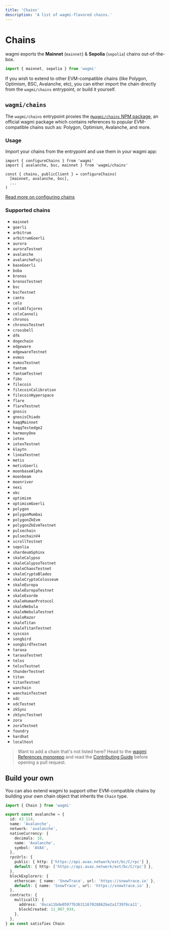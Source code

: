 ```yaml
---
title: 'Chains'
description: 'A list of wagmi-flavored chains.'
---
```


# Chains

wagmi exports the **Mainnet** (`mainnet`) & **Sepolia** (`sepolia`) chains out-of-the-box.

```ts
import { mainnet, sepolia } from 'wagmi'
```

If you wish to extend to other EVM-compatible chains (like Polygon, Optimism, BSC, Avalanche, etc), you can either import the chain directly from the `wagmi/chains` entrypoint, or build it yourself.

## `wagmi/chains`

The `wagmi/chains` entrypoint proxies the [`@wagmi/chains` NPM package](https://npm.im/@wagmi/chains), an official wagmi package which contains references to popular EVM-compatible chains such as: Polygon, Optimism, Avalanche, and more.

### Usage

Import your chains from the entrypoint and use them in your wagmi app:

```tsx
import { configureChains } from 'wagmi'
import { avalanche, bsc, mainnet } from 'wagmi/chains'

const { chains, publicClient } = configureChains(
  [mainnet, avalanche, bsc],
  ...
)
```

[Read more on configuring chains](/react/providers/configuring-chains)

### Supported chains

- `mainnet`
- `goerli`
- `arbitrum`
- `arbitrumGoerli`
- `aurora`
- `auroraTestnet`
- `avalanche`
- `avalancheFuji`
- `baseGoerli`
- `boba`
- `bronos`
- `bronosTestnet`
- `bsc`
- `bscTestnet`
- `canto`
- `celo`
- `celoAlfajores`
- `celoCannoli`
- `chronos`
- `chronosTestnet`
- `crossbell`
- `dfk`
- `dogechain`
- `edgeware`
- `edgewareTestnet`
- `evmos`
- `evmosTestnet`
- `fantom`
- `fantomTestnet`
- `fibo`
- `filecoin`
- `filecoinCalibration`
- `filecoinHyperspace`
- `flare`
- `flareTestnet`
- `gnosis`
- `gnosisChiado`
- `haqqMainnet`
- `haqqTestedge2`
- `harmonyOne`
- `iotex`
- `iotexTestnet`
- `klaytn`
- `lineaTestnet`
- `metis`
- `metisGoerli`
- `moonbaseAlpha`
- `moonbeam`
- `moonriver`
- `nexi`
- `okc`
- `optimism`
- `optimismGoerli`
- `polygon`
- `polygonMumbai`
- `polygonZkEvm`
- `polygonZkEvmTestnet`
- `pulsechain`
- `pulsechainV4`
- `scrollTestnet`
- `sepolia`
- `shardeumSphinx`
- `skaleCalypso`
- `skaleCalypsoTestnet`
- `skaleChaosTestnet`
- `skaleCryptoBlades`
- `skaleCryptoColosseum`
- `skaleEuropa`
- `skaleEuropaTestnet`
- `skaleExorde`
- `skaleHumanProtocol`
- `skaleNebula`
- `skaleNebulaTestnet`
- `skaleRazor`
- `skaleTitan`
- `skaleTitanTestnet`
- `syscoin`
- `songbird`
- `songbirdTestnet`
- `taraxa`
- `taraxaTestnet`
- `telos`
- `telosTestnet`
- `thunderTestnet`
- `titan`
- `titanTestnet`
- `wanchain`
- `wanchainTestnet`
- `xdc`
- `xdcTestnet`
- `zkSync`
- `zkSyncTestnet`
- `zora`
- `zoraTestnet`
- `foundry`
- `hardhat`
- `localhost`

> Want to add a chain that's not listed here? Head to the [wagmi References monorepo](https://github.com/wagmi-dev/references) and read the [Contributing Guide](https://github.com/wagmi-dev/references/blob/main/.github/CONTRIBUTING.md) before opening a pull request.

## Build your own

You can also extend wagmi to support other EVM-compatible chains by building your own chain object that inherits the `Chain` type.

```ts
import { Chain } from 'wagmi'

export const avalanche = {
  id: 43_114,
  name: 'Avalanche',
  network: 'avalanche',
  nativeCurrency: {
    decimals: 18,
    name: 'Avalanche',
    symbol: 'AVAX',
  },
  rpcUrls: {
    public: { http: ['https://api.avax.network/ext/bc/C/rpc'] },
    default: { http: ['https://api.avax.network/ext/bc/C/rpc'] },
  },
  blockExplorers: {
    etherscan: { name: 'SnowTrace', url: 'https://snowtrace.io' },
    default: { name: 'SnowTrace', url: 'https://snowtrace.io' },
  },
  contracts: {
    multicall3: {
      address: '0xca11bde05977b3631167028862be2a173976ca11',
      blockCreated: 11_907_934,
    },
  },
} as const satisfies Chain
```
